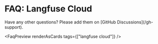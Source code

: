 
# FAQ: Langfuse Cloud

<Callout type="info">
  Have any other questions? Please add them on [GitHub
  Discussions](/gh-support).
</Callout>

<FaqPreview renderAsCards tags={["langfuse cloud"]} />
